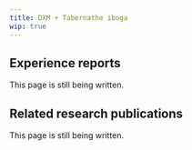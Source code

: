 ---
title: DXM + Tabernathe iboga
wip: true
---

## Experience reports

This page is still being written.

## Related research publications

This page is still being written.

